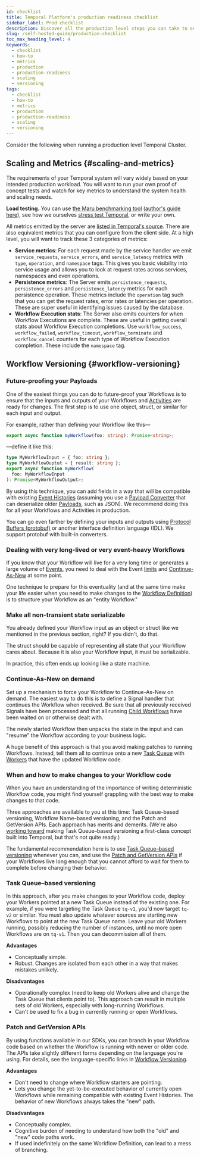 ```yaml
---
id: checklist
title: Temporal Platform's production readiness checklist
sidebar_label: Prod checklist
description: Discover all the production level steps you can take to ensure a smooth deployment.
slug: /self-hosted-guide/production-checklist
toc_max_heading_level: 4
keywords:
  - checklist
  - how-to
  - metrics
  - production
  - production-readiness
  - scaling
  - versioning
tags:
  - checklist
  - how-to
  - metrics
  - production
  - production-readiness
  - scaling
  - versioning
---
```


Consider the following when running a production level Temporal Cluster.

## Scaling and Metrics {#scaling-and-metrics}

The requirements of your Temporal system will vary widely based on your intended production workload.
You will want to run your own proof of concept tests and watch for key metrics to understand the system health and scaling needs.

**Load testing.** You can use [the Maru benchmarking tool](https://github.com/temporalio/maru/) ([author's guide here](https://mikhail.io/2021/03/maru-load-testing-tool-for-temporal-workflows/)), see how we ourselves [stress test Temporal](https://temporal.io/blog/temporal-deep-dive-stress-testing/), or write your own.

All metrics emitted by the server are [listed in Temporal's source](https://github.com/temporalio/temporal/blob/main/common/metrics/defs.go).
There are also equivalent metrics that you can configure from the client side.
At a high level, you will want to track these 3 categories of metrics:

- **Service metrics**: For each request made by the service handler we emit `service_requests`, `service_errors`, and `service_latency` metrics with `type`, `operation`, and `namespace` tags.
  This gives you basic visibility into service usage and allows you to look at request rates across services, namespaces and even operations.
- **Persistence metrics**: The Server emits `persistence_requests`, `persistence_errors` and `persistence_latency` metrics for each persistence operation.
  These metrics include the `operation` tag such that you can get the request rates, error rates or latencies per operation.
  These are super useful in identifying issues caused by the database.
- **Workflow Execution stats**: The Server also emits counters for when Workflow Executions are complete.
  These are useful in getting overall stats about Workflow Execution completions.
  Use `workflow_success`, `workflow_failed`, `workflow_timeout`, `workflow_terminate` and `workflow_cancel` counters for each type of Workflow Execution completion.
  These include the `namespace` tag.

## Workflow Versioning {#workflow-versioning}

### Future-proofing your Payloads

One of the easiest things you can do to future-proof your Workflows is to ensure that the inputs and outputs of your Workflows and [Activities](/activities) are ready for changes.
The first step is to use one object, struct, or similar for each input and output.

For example, rather than defining your Workflow like this—

```typescript
export async function myWorkflow(foo: string): Promise<string>;
```

—define it like this:

```typescript
type MyWorkflowInput = { foo: string };
type MyWorkflowOuptut = { result: string };
export async function myWorkflow(
  foo: MyWorkflowInput
): Promise<MyWorkflowOutput>;
```

By using this technique, you can add fields in a way that will be compatible with existing [Event Histories](/workflows#event-history) (assuming you use a [Payload Converter](/dataconversion#payload-converter) that can deserialize older [Payloads](/dataconversion#payload), such as JSON).
We recommend doing this for all your Workflows and Activities in production.

You can go even farther by defining your inputs and outputs using [Protocol Buffers (protobuf)](https://protobuf.dev/) or another interface definition language (IDL).
We support protobuf with built-in converters.

### Dealing with very long-lived or very event-heavy Workflows

If you know that your Workflow will live for a very long time or generates a large volume of [Events](/workflows#event), you need to deal with the Event [limits](/workflows#limits) and [Continue-As-New](/workflows#continue-as-new) at some point.

One technique to prepare for this eventuality (and at the same time make your life easier when you need to make changes to the [Workflow Definition](/workflows#workflow-definition)) is to structure your Workflow as an "entity Workflow."

### Make all non-transient state serializable

You already defined your Workflow input as an object or struct like we mentioned in the previous section, right?
If you didn't, do that.

The struct should be capable of representing all state that your Workflow cares about.
Because it is also your Workflow input, it must be serializable.

In practice, this often ends up looking like a state machine.

### Continue-As-New on demand

Set up a mechanism to force your Workflow to Continue-As-New on demand.
The easiest way to do this is to define a Signal handler that continues the Workflow when received.
Be sure that all previously received Signals have been processed and that all running [Child Workflows](/encyclopedia/child-workflows) have been waited on or otherwise dealt with.

The newly started Workflow then unpacks the state in the input and can "resume" the Workflow according to your business logic.

A huge benefit of this approach is that you avoid making patches to running Workflows.
Instead, tell them all to continue onto a new [Task Queue](/workers#task-queue) with [Workers](/workers) that have the updated Workflow code.

### When and how to make changes to your Workflow code

When you have an understanding of the importance of writing deterministic Workflow code, you might find yourself grappling with the best way to make changes to that code.

Three approaches are available to you at this time: Task Queue–based versioning, Workflow Name–based versioning, and the Patch and GetVersion APIs.
Each approach has merits and demerits.
(We're also [working toward](https://github.com/temporalio/proposals/blob/master/versioning/worker-versions.md) making Task Queue–based versioning a first-class concept built into Temporal, but that's not quite ready.)

The fundamental recommendation here is to use [Task Queue–based versioning](#task-queuebased-versioning) whenever you can, and use the [Patch and GetVersion APIs](#patch-and-getversion-apis) if your Workflows live long enough that you cannot afford to wait for them to complete before changing their behavior.

### Task Queue–based versioning

In this approach, after you make changes to your Workflow code, deploy your Workers pointed at a new Task Queue instead of the existing one.
For example, if you were targeting the Task Queue `tq-v1`, you'd now target `tq-v2` or similar.
You must also update whatever sources are starting new Workflows to point at the new Task Queue name.
Leave your old Workers running, possibly reducing the number of instances, until no more open Workflows are on `tq-v1`.
Then you can decommission all of them.

**Advantages**

- Conceptually simple.
- Robust.
  Changes are isolated from each other in a way that makes mistakes unlikely.

**Disadvantages**

- Operationally complex (need to keep old Workers alive and change the Task Queue that clients point to).
  This approach can result in multiple sets of old Workers, especially with long-running Workflows.
- Can't be used to fix a bug in currently running or open Workflows.

### Patch and GetVersion APIs

By using functions available in our SDKs, you can branch in your Workflow code based on whether the Workflow is running with newer or older code.
The APIs take slightly different forms depending on the language you're using.
For details, see the language-specific links in [Workflow Versioning](/workflows#workflow-versioning).

**Advantages**

- Don't need to change where Workflow starters are pointing.
- Lets you change the yet-to-be-executed behavior of currently open Workflows while remaining compatible with existing Event Histories.
  The behavior of new Workflows always takes the "new" path.

**Disadvantages**

- Conceptually complex.
- Cognitive burden of needing to understand how both the "old" and "new" code paths work.
- If used indefinitely on the same Workflow Definition, can lead to a mess of branching.
